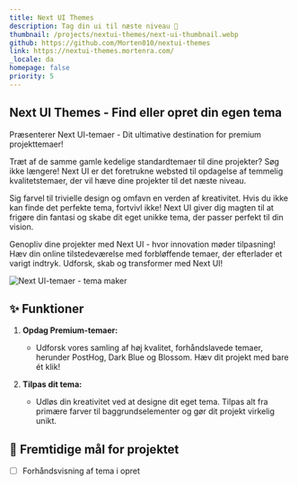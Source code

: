 ```yaml
---
title: Next UI Themes
description: Tag din ui til næste niveau 🎨
thumbnail: /projects/nextui-themes/next-ui-thumbnail.webp
github: https://github.com/Morten010/nextui-themes
link: https://nextui-themes.mortenra.com/
_locale: da
homepage: false
priority: 5
---
```


## Next UI Themes - Find eller opret din egen tema

Præsenterer Next UI-temaer - Dit ultimative destination for premium projekttemaer!

Træt af de samme gamle kedelige standardtemaer til dine projekter? Søg ikke længere! Next UI er det foretrukne websted til opdagelse af temmelig kvalitetstemaer, der vil hæve dine projekter til det næste niveau.

Sig farvel til trivielle design og omfavn en verden af kreativitet. Hvis du ikke kan finde det perfekte tema, fortvivl ikke! Next UI giver dig magten til at frigøre din fantasi og skabe dit eget unikke tema, der passer perfekt til din vision.

Genopliv dine projekter med Next UI - hvor innovation møder tilpasning! Hæv din online tilstedeværelse med forbløffende temaer, der efterlader et varigt indtryk. Udforsk, skab og transformer med Next UI!

![Next UI-temaer - tema maker](/projects/nextui-themes/theme-showcase.webp)

## ✨ Funktioner

1. **Opdag Premium-temaer:**
   - Udforsk vores samling af høj kvalitet, forhåndslavede temaer, herunder PostHog, Dark Blue og Blossom. Hæv dit projekt med bare ét klik!

2. **Tilpas dit tema:**
   - Udløs din kreativitet ved at designe dit eget tema. Tilpas alt fra primære farver til baggrundselementer og gør dit projekt virkelig unikt.

## 🚀 Fremtidige mål for projektet
- [ ] Forhåndsvisning af tema i opret
